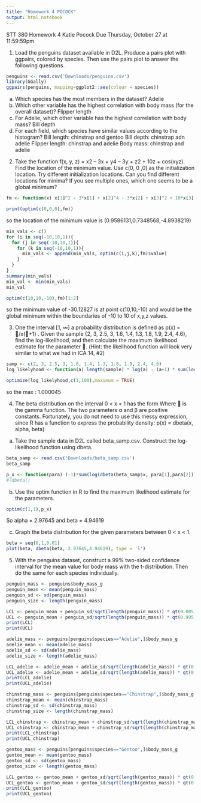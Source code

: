 ```yaml
---
title: "Homework 4 POCOCK"
output: html_notebook
---
```


STT 380
Homework 4
Katie Pocock
Due Thursday, October 27 at 11:59:59pm


1. Load the penguins dataset available in D2L. Produce a pairs plot with ggpairs, colored by
species. Then use the pairs plot to answer the following questions.
```r
penguins <- read.csv('Downloads/penguins.csv')
library(GGally)
ggpairs(penguins, mapping=ggplot2::aes(colour = species))
```

a. Which species has the most members in the dataset?
    Adelie
b. Which other variable has the highest correlation with body mass (for the overall
dataset)?
    Flipper length
c. For Adelie, which other variable has the highest correlation with body mass?
    Bill depth
d. For each field, which species have similar values according to the histogram?
    Bill length: chinstrap and gentoo
    Bill depth: chinstrap adn adelie
    Flipper length: chinstrap and adelie
    Body mass: chinstrap and adelie 

2. Take the function f(x, y, z) = x2 – 3x + y4 – 3y + z2 + 10z + cos(xyz). Find the location of the minimum value. Use c(0, 0 ,0) as the initialization location. Try different initialization locations. Can you find different locations for minima? If you see multiple ones, which one seems to be a global minimum?
```r
fm <- function(x) x[1]^2 - 3*x[1] + x[2]^4 - 3*x[2] + x[3]^2 + 10*x[3] + cos(x[1]*x[2]*x[3])

print(optim(c(0,0,0),fm))
```
so the location of the minimum value is (0.9586131,0.7348568,-4.8938219)
```r
min_vals <- c()
for (i in seq(-10,10,1)){
  for (j in seq(-10,10,1)){
    for (k in seq(-10,10,1)){
      min_vals <- append(min_vals, optim(c(i,j,k),fm)$value)
    }
  }
}
summary(min_vals)
min_val <- min(min_vals)
min_val

```

```r
optim(c(10,10,-10),fm)[1:2]

```
so the minimum value of -30.12827 is at point c(10,10,-10) and would be the global minimum within the boundaries of -10 to 10 of x,y,z values.

3. One the interval [1, ∞] a probability distribution is defined as p(x) = /x(+1) . Given the sample {2, 3, 2.5, 3, 1.6, 1.4, 1.3, 1.8, 1.9, 2.4, 4.6}, find the log-likelihood, and then calculate the maximum likelihood estimate for the parameter . (Hint: the likelihood function will look very similar to what we had in ICA 14, #2)
```r
samp <- c(2, 3, 2.5, 3, 1.6, 1.4, 1.3, 1.8, 1.9, 2.4, 4.6)
log_likelyhood <- function(a) length(sample) * log(a) - (a+1) * sum(log(samp))

optimize(log_likelyhood,c(1,100),maximum = TRUE)

```
so the max : 1.000045



4. The beta distribution on the interval 0 < x < 1 has the form Where  is the gamma function. The two parameters α and β are positive constants. Fortunately, you do not need to use this messy expression, since R has a function to express the probability density: p(x) = dbeta(x, alpha, beta) 
a. Take the sample data in D2L called beta_samp.csv. Construct the log-likelihood function using dbeta.
```r
beta_samp <- read.csv('Downloads/beta_samp.csv')
beta_samp

p_x <- function(para) (-1)*sum(log(dbeta(beta_samp$x, para[1],para[2])))
#?dbeta()
```

b. Use the optim function in R to find the maximum likelihood estimate for the parameters.
```r
optim(c(1,1),p_x)
```
So alpha = 2.97645 and beta = 4.94619

c. Graph the beta distribution for the given parameters between 0 < x < 1.
```r
beta = seq(0,1,0.01)
plot(beta, dbeta(beta, 2.97645,4.94619), type = 'l')
```



5. With the penguins dataset, construct a 99% two-sided confidence interval for the mean value for body mass with the t-distribution. Then do the same for each species individually.
```r
penguin_mass <- penguins$body_mass_g
penguin_mean <- mean(penguin_mass)
penguin_sd <- sd(penguin_mass)
penguin_size <- length(penguin_mass)

LCL <- penguin_mean + penguin_sd/sqrt(length(penguin_mass)) * qt(0.005, penguin_size-1)
UCL <- penguin_mean + penguin_sd/sqrt(length(penguin_mass)) * qt(0.995, penguin_size-1)
print(LCL)
print(UCL)

```

```r
adelie_mass <- penguins[penguins$species=="Adelie",]$body_mass_g
adelie_mean <- mean(adelie_mass)
adelie_sd <- sd(adelie_mass)
adelie_size <- length(adelie_mass)

LCL_adelie <- adelie_mean + adelie_sd/sqrt(length(adelie_mass)) * qt(0.005, adelie_size-1)
UCL_adelie <- adelie_mean + adelie_sd/sqrt(length(adelie_mass)) * qt(0.995, adelie_size-1)
print(LCL_adelie)
print(UCL_adelie)

```
```r
chinstrap_mass <- penguins[penguins$species=="Chinstrap",]$body_mass_g
chinstrap_mean <- mean(chinstrap_mass)
chinstrap_sd <- sd(chinstrap_mass)
chinstrap_size <- length(chinstrap_mass)

LCL_chinstrap <- chinstrap_mean + chinstrap_sd/sqrt(length(chinstrap_mass)) * qt(0.005, chinstrap_size-1)
UCL_chinstrap <- chinstrap_mean + chinstrap_sd/sqrt(length(chinstrap_mass)) * qt(0.995, chinstrap_size-1)
print(LCL_chinstrap)
print(UCL_chinstrap)
```
```r
gentoo_mass <- penguins[penguins$species=="Gentoo",]$body_mass_g
gentoo_mean <- mean(gentoo_mass)
gentoo_sd <- sd(gentoo_mass)
gentoo_size <- length(gentoo_mass)

LCL_gentoo <- gentoo_mean + gentoo_sd/sqrt(length(gentoo_mass)) * qt(0.005, gentoo_size-1)
UCL_gentoo <- gentoo_mean + gentoo_sd/sqrt(length(gentoo_mass)) * qt(0.995, gentoo_size-1)
print(LCL_gentoo)
print(UCL_gentoo)
```







